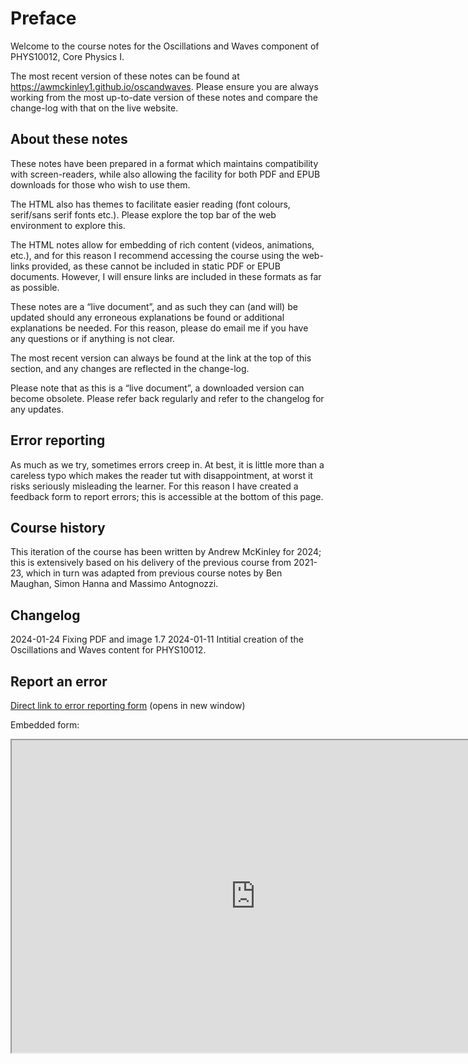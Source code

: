 # Preface {.unnumbered}

Welcome to the course notes for the Oscillations and Waves component of PHYS10012, Core Physics I.

The most recent version of these notes can be found at <https://awmckinley1.github.io/oscandwaves>. Please ensure you are always working from the most up-to-date version of these notes and compare the change-log with that on the live website.

## About these notes {.unnumbered}

These notes have been prepared in a format which maintains compatibility with screen-readers, while also allowing the facility for both PDF and EPUB downloads for those who wish to use them.

The HTML also has themes to facilitate easier reading (font colours, serif/sans serif fonts etc.). Please explore the top bar of the web environment to explore this.

The HTML notes allow for embedding of rich content (videos, animations, etc.), and for this reason I recommend accessing the course using the web-links provided, as these cannot be included in static PDF or EPUB documents. However, I will ensure links are included in these formats as far as possible.

These notes are a "live document", and as such they can (and will) be updated should any erroneous explanations be found or additional explanations be needed. For this reason, please do email me if you have any questions or if anything is not clear.

The most recent version can always be found at the link at the top of this section, and any changes are reflected in the change-log.

Please note that as this is a "live document", a downloaded version can become obsolete. Please refer back regularly and refer to the changelog for any updates.

## Error reporting {.unnumbered}

As much as we try, sometimes errors creep in. At best, it is little more than a careless typo which makes the reader tut with disappointment, at worst it risks seriously misleading the learner. For this reason I have created a feedback form to report errors; this is accessible at the bottom of this page.

## Course history {.unnumbered}

This iteration of the course has been written by Andrew McKinley for 2024; this is extensively based on his delivery of the previous course from 2021-23, which in turn was adapted from previous course notes by Ben Maughan, Simon Hanna and Massimo Antognozzi.

## Changelog {#sec-changelog}

2024-01-24 Fixing PDF and image 1.7
2024-01-11 Intitial creation of the Oscillations and Waves content for PHYS10012.

## Report an error {.unnumbered}

<a href="https://forms.office.com/Pages/ResponsePage.aspx?id=MH_ksn3NTkql2rGM8aQVGw1yScBaQcNOv7s3v-nTRHhUNTNKV0E2Wk9RTDQxMkdHOFBWUjdGRkxUUy4u" target="_blank">Direct link to error reporting form</a> (opens in new window)

Embedded form:

<!-- ```{r echo=FALSE, out.width='90%', out.height='1000px'} -->
<!-- knitr::include_url("https://forms.office.com/Pages/ResponsePage.aspx?id=MH_ksn3NTkql2rGM8aQVGw1yScBaQcNOv7s3v-nTRHhUNTNKV0E2Wk9RTDQxMkdHOFBWUjdGRkxUUy4u") -->
<!-- ``` -->

```{=html}
<iframe width="780" height="500" src="https://forms.office.com/Pages/ResponsePage.aspx?id=MH_ksn3NTkql2rGM8aQVGw1yScBaQcNOv7s3v-nTRHhUNTNKV0E2Wk9RTDQxMkdHOFBWUjdGRkxUUy4u" title="Report an error"></iframe>
```


